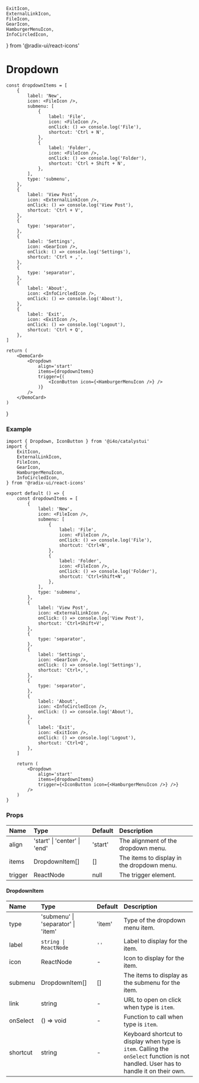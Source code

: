 	ExitIcon,
	ExternalLinkIcon,
	FileIcon,
	GearIcon,
	HamburgerMenuIcon,
	InfoCircledIcon,
} from '@radix-ui/react-icons'

# Dropdown

    const dropdownItems = [
		{
			label: 'New',
			icon: <FileIcon />,
			submenu: [
				{
					label: 'File',
					icon: <FileIcon />,
					onClick: () => console.log('File'),
					shortcut: 'Ctrl + N',
				},
				{
					label: 'Folder',
					icon: <FileIcon />,
					onClick: () => console.log('Folder'),
					shortcut: 'Ctrl + Shift + N',
				},
			],
			type: 'submenu',
    	},
        {
    		label: 'View Post',
	        icon: <ExternalLinkIcon />,
	        onClick: () => console.log('View Post'),
	        shortcut: 'Ctrl + V',
        },
	    {
		    type: 'separator',
	    },
        {
    		label: 'Settings',
	        icon: <GearIcon />,
	        onClick: () => console.log('Settings'),
	        shortcut: 'Ctrl + ,',
		},
		{
			type: 'separator',
        },
	    {
		    label: 'About',
		    icon: <InfoCircledIcon />,
		    onClick: () => console.log('About'),
	    },
	    {
		    label: 'Exit',
		    icon: <ExitIcon />,
		    onClick: () => console.log('Logout'),
		    shortcut: 'Ctrl + Q',
	    },
    ]

    return (
        <DemoCard>
    	    <Dropdown
    	        align='start'
    	        items={dropdownItems}
    	        trigger={(
    				<IconButton icon={<HamburgerMenuIcon />} />
    	        )}
            />
        </DemoCard>
    )

}

<DropdownMenu />

### Example

```tsx
import { Dropdown, IconButton } from '@i4o/catalystui'
import {
	ExitIcon,
	ExternalLinkIcon,
	FileIcon,
	GearIcon,
	HamburgerMenuIcon,
	InfoCircledIcon,
} from '@radix-ui/react-icons'

export default () => {
	const dropdownItems = [
		{
			label: 'New',
			icon: <FileIcon />,
			submenu: [
				{
					label: 'File',
					icon: <FileIcon />,
					onClick: () => console.log('File'),
					shortcut: 'Ctrl+N',
				},
				{
					label: 'Folder',
					icon: <FileIcon />,
					onClick: () => console.log('Folder'),
					shortcut: 'Ctrl+Shift+N',
				},
			],
			type: 'submenu',
		},
		{
			label: 'View Post',
			icon: <ExternalLinkIcon />,
			onClick: () => console.log('View Post'),
			shortcut: 'Ctrl+Shift+V',
		},
		{
			type: 'separator',
		},
		{
			label: 'Settings',
			icon: <GearIcon />,
			onClick: () => console.log('Settings'),
			shortcut: 'Ctrl+,',
		},
		{
			type: 'separator',
		},
		{
			label: 'About',
			icon: <InfoCircledIcon />,
			onClick: () => console.log('About'),
		},
		{
			label: 'Exit',
			icon: <ExitIcon />,
			onClick: () => console.log('Logout'),
			shortcut: 'Ctrl+Q',
		},
	]

	return (
		<Dropdown
			align='start'
			items={dropdownItems}
			trigger={<IconButton icon={<HamburgerMenuIcon />} />}
		/>
	)
}
```

### Props

| Name    | Type                         | Default | Description                                |
| :------ | :--------------------------- | :------ | :----------------------------------------- |
| align   | 'start' \| 'center' \| 'end' | 'start' | The alignment of the dropdown menu.        |
| items   | DropdownItem[]               | []      | The items to display in the dropdown menu. |
| trigger | ReactNode                    | null    | The trigger element.                       |

#### DropdownItem

| Name     | Type                               | Default | Description                                                                                                                           |
| :------- | :--------------------------------- | :------ | :------------------------------------------------------------------------------------------------------------------------------------ |
| type     | 'submenu' \| 'separator' \| 'item' | 'item'  | Type of the dropdown menu item.                                                                                                       |
| label    | `string \| ReactNode`              | `''`    | Label to display for the item.                                                                                                        |
| icon     | ReactNode                          | -       | Icon to display for the item.                                                                                                         |
| submenu  | DropdownItem[]                     | []      | The items to display as the submenu for the item.                                                                                     |
| link     | string                             | -       | URL to open on click when type is `item`.                                                                                             |
| onSelect | () => void                         | -       | Function to call when type is `item`.                                                                                                 |
| shortcut | string                             | -       | Keyboard shortcut to display when type is `item`. Calling the `onSelect` function is not handled. User has to handle it on their own. |
